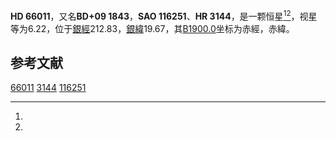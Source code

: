 {{Starbox begin
| name = HD 66011
}}
{{Starbox observe
| epoch = [[J2000.0|J2000.0]]
| constell = {{星座名待查}}<ref name=SIMBAD>{{cite web
 | url=http://simbad.u-strasbg.fr/simbad/sim-id?Ident=HR+3144
 | title=Pulsating variable Star
 | publisher=Centre de Données astronomiques de Strasbourg
 | work=SIMBAD
 | accessdate=2012-07-13
 | archive-date=2021-04-13
 | archive-url=https://web.archive.org/web/20210413035518/http://simbad.u-strasbg.fr/simbad/sim-id?Ident=HR+3144
 | dead-url=no
 }}</ref><ref name=DATA>{{cite web
 | url=http://vizier.u-strasbg.fr/viz-bin/VizieR-5?-out.add=.&-source=5050&-corr=PK=HR&-out.max=9999&HR=3144
 | title=VizieR Detailed Page
 | accessdate=2012-07-13
 | archive-date=2016-03-05
 | archive-url=https://web.archive.org/web/20160305002113/http://vizier.u-strasbg.fr/viz-bin/VizieR-5?-out.add=.&-source=5050&-corr=PK=HR&-out.max=9999&HR=3144
 | dead-url=no
 }}</ref>
| 星官 = 
| ra = {{RA|8|1|50.7}}<ref name=SIMBAD /><ref name=DATA />
| dec = {{DEC|+8|54|50}}<ref name=SIMBAD /><ref name=DATA />
| appmag_v = 6.22<ref name=SIMBAD /><ref name=DATA />
}}
{{Starbox character
| class = G0IV<ref name=SIMBAD /><ref name=DATA />
| b-v = 0.57<ref name=SIMBAD /><ref name=DATA />
| u-b = 0.13<ref name=SIMBAD /><ref name=DATA />
| r-i = <ref name=SIMBAD /><ref name=DATA />
| variable = 
}}
{{Starbox astrometry
| radial_v = 0.13
| prop_mo_ra = 4
| parallax = 
| p_error = 
}}
{{Starbox catalog
| names =BD+09 1843，[[SAO星表|SAO]] 116251，[[HD星表|HD]] 66011，[[HR星表|HR]] 3144}}
{{Starbox reference |Simbad=HR+3144}}
{{Starbox end}}

'''HD 66011'''，又名'''BD+09 1843'''，'''SAO 116251'''、'''HR 3144'''，是一颗恒星<ref name=SIMBAD /><ref name=DATA />，视星等为6.22，位于[[銀道座標系|銀經]]212.83，[[銀道座標系|銀緯]]19.67，其[[B1900.0|B1900.0]]坐标为赤經{{RA|7|56|24.9}}，赤緯{{DEC|+9|19.67|24}}。

== 参考文献 ==
{{reflist}}

{{star-stub}}

[[Category:HD和HDE天體|66011]]
[[Category:HR天體|3144]]
[[Category:SAO天體|116251]]